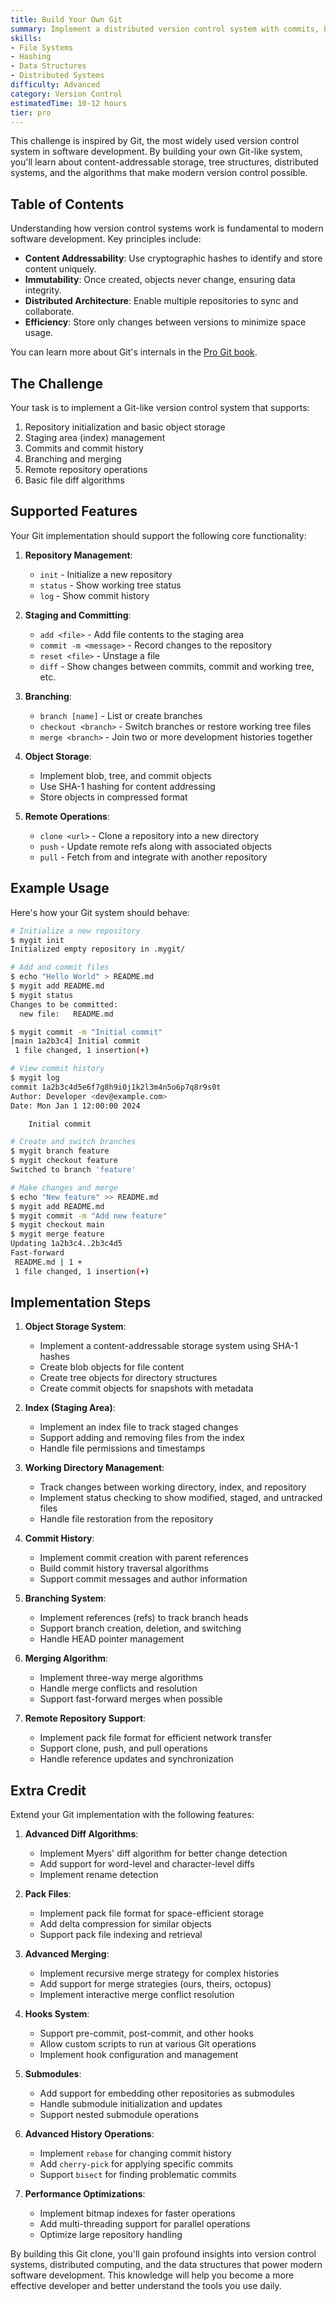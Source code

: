 ```yaml
---
title: Build Your Own Git
summary: Implement a distributed version control system with commits, branches, merging, and remote repositories. Learn about file systems, hashing, and distributed systems.
skills:
- File Systems
- Hashing
- Data Structures
- Distributed Systems
difficulty: Advanced
category: Version Control
estimatedTime: 10-12 hours
tier: pro
---
```


This challenge is inspired by Git, the most widely used version control system in software development. By building your own Git-like system, you'll learn about content-addressable storage, tree structures, distributed systems, and the algorithms that make modern version control possible.

## Table of Contents

Understanding how version control systems work is fundamental to modern software development. Key principles include:

- **Content Addressability**: Use cryptographic hashes to identify and store content uniquely.
- **Immutability**: Once created, objects never change, ensuring data integrity.
- **Distributed Architecture**: Enable multiple repositories to sync and collaborate.
- **Efficiency**: Store only changes between versions to minimize space usage.

You can learn more about Git's internals in the [Pro Git book](https://git-scm.com/book/en/v2/Git-Internals-Plumbing-and-Porcelain).

## The Challenge

Your task is to implement a Git-like version control system that supports:

1. Repository initialization and basic object storage
2. Staging area (index) management
3. Commits and commit history
4. Branching and merging
5. Remote repository operations
6. Basic file diff algorithms

## Supported Features

Your Git implementation should support the following core functionality:

1. **Repository Management**:
   - `init` - Initialize a new repository
   - `status` - Show working tree status
   - `log` - Show commit history

2. **Staging and Committing**:
   - `add <file>` - Add file contents to the staging area
   - `commit -m <message>` - Record changes to the repository
   - `reset <file>` - Unstage a file
   - `diff` - Show changes between commits, commit and working tree, etc.

3. **Branching**:
   - `branch [name]` - List or create branches
   - `checkout <branch>` - Switch branches or restore working tree files
   - `merge <branch>` - Join two or more development histories together

4. **Object Storage**:
   - Implement blob, tree, and commit objects
   - Use SHA-1 hashing for content addressing
   - Store objects in compressed format

5. **Remote Operations**:
   - `clone <url>` - Clone a repository into a new directory
   - `push` - Update remote refs along with associated objects
   - `pull` - Fetch from and integrate with another repository

## Example Usage

Here's how your Git system should behave:

```bash
# Initialize a new repository
$ mygit init
Initialized empty repository in .mygit/

# Add and commit files
$ echo "Hello World" > README.md
$ mygit add README.md
$ mygit status
Changes to be committed:
  new file:   README.md

$ mygit commit -m "Initial commit"
[main 1a2b3c4] Initial commit
 1 file changed, 1 insertion(+)

# View commit history
$ mygit log
commit 1a2b3c4d5e6f7g8h9i0j1k2l3m4n5o6p7q8r9s0t
Author: Developer <dev@example.com>
Date: Mon Jan 1 12:00:00 2024

    Initial commit

# Create and switch branches
$ mygit branch feature
$ mygit checkout feature
Switched to branch 'feature'

# Make changes and merge
$ echo "New feature" >> README.md
$ mygit add README.md
$ mygit commit -m "Add new feature"
$ mygit checkout main
$ mygit merge feature
Updating 1a2b3c4..2b3c4d5
Fast-forward
 README.md | 1 +
 1 file changed, 1 insertion(+)
```

## Implementation Steps

1. **Object Storage System**:
   - Implement a content-addressable storage system using SHA-1 hashes
   - Create blob objects for file content
   - Create tree objects for directory structures
   - Create commit objects for snapshots with metadata

2. **Index (Staging Area)**:
   - Implement an index file to track staged changes
   - Support adding and removing files from the index
   - Handle file permissions and timestamps

3. **Working Directory Management**:
   - Track changes between working directory, index, and repository
   - Implement status checking to show modified, staged, and untracked files
   - Handle file restoration from the repository

4. **Commit History**:
   - Implement commit creation with parent references
   - Build commit history traversal algorithms
   - Support commit messages and author information

5. **Branching System**:
   - Implement references (refs) to track branch heads
   - Support branch creation, deletion, and switching
   - Handle HEAD pointer management

6. **Merging Algorithm**:
   - Implement three-way merge algorithms
   - Handle merge conflicts and resolution
   - Support fast-forward merges when possible

7. **Remote Repository Support**:
   - Implement pack file format for efficient network transfer
   - Support clone, push, and pull operations
   - Handle reference updates and synchronization

## Extra Credit

Extend your Git implementation with the following features:

1. **Advanced Diff Algorithms**:
   - Implement Myers' diff algorithm for better change detection
   - Add support for word-level and character-level diffs
   - Implement rename detection

2. **Pack Files**:
   - Implement pack file format for space-efficient storage
   - Add delta compression for similar objects
   - Support pack file indexing and retrieval

3. **Advanced Merging**:
   - Implement recursive merge strategy for complex histories
   - Add support for merge strategies (ours, theirs, octopus)
   - Implement interactive merge conflict resolution

4. **Hooks System**:
   - Support pre-commit, post-commit, and other hooks
   - Allow custom scripts to run at various Git operations
   - Implement hook configuration and management

5. **Submodules**:
   - Add support for embedding other repositories as submodules
   - Handle submodule initialization and updates
   - Support nested submodule operations

6. **Advanced History Operations**:
   - Implement `rebase` for changing commit history
   - Add `cherry-pick` for applying specific commits
   - Support `bisect` for finding problematic commits

7. **Performance Optimizations**:
   - Implement bitmap indexes for faster operations
   - Add multi-threading support for parallel operations
   - Optimize large repository handling

By building this Git clone, you'll gain profound insights into version control systems, distributed computing, and the data structures that power modern software development. This knowledge will help you become a more effective developer and better understand the tools you use daily.
